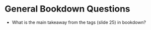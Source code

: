 # General Bookdown Questions

* What is the main takeaway from the <meta> tags (slide 25) in bookdown?
